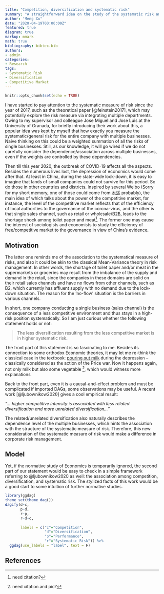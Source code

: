 ```yaml
---
title: "Competition, diversification and systematic risk"
summary: "A straightforward idea on the study of the systematic risk and the multiple businesses in a view of Corporate Finance inspired by the COVID-19 period."
author: "Meng Xu"
date: "2020-04-19T00:00:00Z"
featured: true
diagram: true
markup: mmark
math: true
bibliography: bibtex.bib
authors:
- admin
categories: 
- Research
tags:
- Systematic Risk
- Diversification
- Competitive Market
---
```


```r
knitr::opts_chunk$set(echo = TRUE)
```


I have started to pay attention to the systematic measure of risk since the year of 2017, such as the theoretical paper [@feinstein2017], which may potentially explore the risk measure via integrating multiple departments. Owing to my supervisor and colleague Jose Miguel and Jose Luis at the University of Granada, for briefly introducing their work about this, a popular idea was kept by myself that how exactly you measure the systematic/general risk for the entire company with multiple businesses. Naive thinking on this could be a weighted summation of all the risks of single businesses. Still, as our knowledge, it will go wired if we do not carefully consider the dependence/association across multiple businesses, even if the weights are controlled by these dependencies.

Then till this year 2020, the outbreak of COVID-19 affects all the aspects. Besides the numerous lives lost, the depression of economics would come after that. At least in China, during the state-wide lock-down, it is easy to imagine that lands of small companies could not survive for this period. So do those in other countries and districts. Inspired by several Weibo (Sorry for my short memory, one of those could come from [木遥](https://www.weibo.com/farmostwood?is_all=1]) probably), the main idea of which talks about the power of the competitive market, for instance, the level of the competitive market reflects that of the efficiency of local authorities to the governance of the corona-virus, and the other is that single sales channel, such as retail or wholesale/B2B, leads to the shortage shock among toilet paper and meat^[need citation?]. The former one may cause the interest of sociologists and economists to study the efficiency of free/competitive market to the governance in view of China's evidence.

## Motivation

The latter one reminds me of the association to the systematical measure of risks, and also it could be akin to the classical Mean-Variance theory in risk management. In other words, the shortage of toilet paper and/or meat in the supermarkets or groceries may result from the imbalance of the supply and demand in the retail, since the companies in these domains are solid on their retail sales channels and have no flows from other channels, such as B2, which currently has affluent supply with no demand due to the lock-down situation. The reason for the 'no-flow' situation is the barriers in various channels. 

In short, one company conducting a single business (sales channel) is the consequence of a less competitive environment and thus stays in a high-risk position systematically. So I am just curious whether the following statement holds or not:

> The less diversification resulting from the less competitive market is in higher systematic risk.

The front part of this statement is so fascinating to me. Besides its connection to some orthodox Economic theories, it may let me re-think the classical case in the textbook: [pouring out milk](https://www.wpr.org/wisconsins-milk-wars-1933) during the depression -- classically considered as the action of the Price war. Now it happens again, not only milk but also some vegetable ^[need citation and pic?], which would witness more explanations

Back to the front part, even it is a causal-and-effect problem and must be complicated if imported DAGs, some observations may be useful. A recent work [@ljubownikow2020] gives a cool empirical result: 

*"... higher competitive intensity is associated with less related diversification and more unrelated diversification..."*

The related/unrelated diversification also naturally describes the dependence level of the multiple businesses, which hints the association with the structure of the systematic measure of risk. Therefore, this new consideration of the systematic measure of risk would make a difference in corporate risk management.

## Model

Yet, if the normative study of Economics is temporarily ignored, the second part of our statement would be easy to check in a simple framework referring to @ljubownikow2020 as well: the association among competition, diversification, and systematic risk. The stylized facts of this work would be a good start to some intuition of further normative studies.

```r
library(ggdag)
theme_set(theme_dag())
dagify(d~c,
       p~d,
       r~p,
       r~d+c,
       
       labels = c("c"="Competition",
                  "d"="Diversification",
                  "p"="Performance",
                  "r"="Systematic Risk")) %>%
  ggdag(use_labels = "label", text = F)
```

## References
